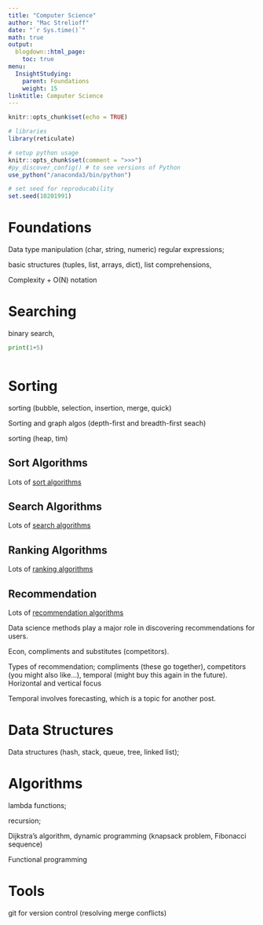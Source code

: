 ```yaml
---
title: "Computer Science"
author: "Mac Strelioff"
date: "`r Sys.time()`"
math: true
output:
  blogdown::html_page:
    toc: true
menu:
  InsightStudying:
    parent: Foundations
    weight: 15
linktitle: Computer Science
---
```


```r
knitr::opts_chunk$set(echo = TRUE)

# libraries
library(reticulate)

# setup python usage
knitr::opts_chunk$set(comment = ">>>")
#py_discover_config() # to see versions of Python
use_python("/anaconda3/bin/python")

# set seed for reproducability
set.seed(10201991)
```

# Foundations

Data type manipulation (char, string, numeric) regular expressions; 

basic structures (tuples, list, arrays, dict), list comprehensions, 

Complexity + O(N) notation

# Searching

binary search, 

```python

print(1+5)



```

# Sorting

sorting (bubble, selection, insertion, merge, quick)

Sorting and graph algos (depth-first and breadth-first seach)

sorting (heap, tim)

## Sort Algorithms

Lots of [sort algorithms](https://www.geeksforgeeks.org/sorting-algorithms/)

## Search Algorithms

Lots of [search algorithms](https://en.wikipedia.org/wiki/Category:Search_algorithms)

## Ranking Algorithms

Lots of [ranking algorithms](https://en.wikipedia.org/wiki/Ranking_(information_retrieval))

## Recommendation

Lots of [recommendation algorithms](https://en.wikipedia.org/wiki/Recommender_system)

Data science methods play a major role in discovering recommendations for users. 

Econ, compliments and substitutes (competitors). 

Types of recommendation; compliments (these go together), competitors (you might also like...), temporal (might buy this again in the future). Horizontal and vertical focus 

Temporal involves forecasting, which is a topic for another post. 

# Data Structures

Data structures (hash, stack, queue, tree, linked list); 

# Algorithms

lambda functions;

recursion; 

Dijkstra's algorithm, dynamic programming (knapsack problem, Fibonacci sequence)

Functional programming

# Tools

git for version control (resolving merge conflicts)















